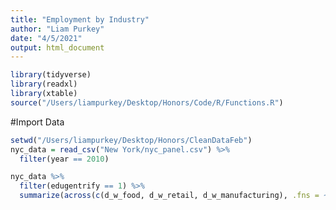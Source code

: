 ```yaml
---
title: "Employment by Industry"
author: "Liam Purkey"
date: "4/5/2021"
output: html_document
---
```


```r
library(tidyverse)
library(readxl)
library(xtable)
source("/Users/liampurkey/Desktop/Honors/Code/R/Functions.R")
```

#Import Data 

```r
setwd("/Users/liampurkey/Desktop/Honors/CleanDataFeb")
nyc_data = read_csv("New York/nyc_panel.csv") %>%
  filter(year == 2010)
```

```r
nyc_data %>%
  filter(edugentrify == 1) %>%
  summarize(across(c(d_w_food, d_w_retail, d_w_manufacturing), .fns = ~mean(.x/d_w_total)))
```


